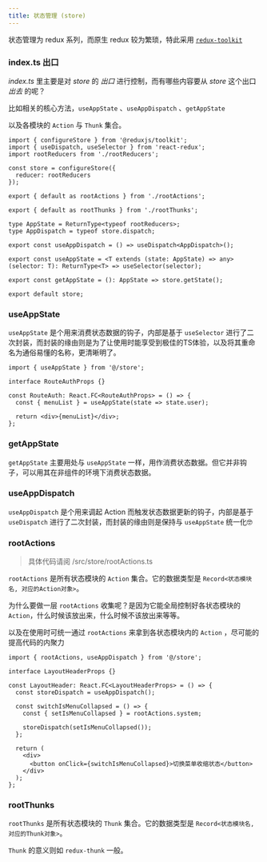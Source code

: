 ```yaml
---
title: 状态管理 (store)
---
```


状态管理为 redux 系列，而原生 redux 较为繁琐，特此采用 [`redux-toolkit`](https://redux-toolkit.js.org/)

### index.ts 出口

_index.ts_ 里主要是对 _store_ 的 _出口_ 进行控制，而有哪些内容要从 _store_ 这个出口 _出去_ 的呢？

比如相关的核心方法，`useAppState` 、`useAppDispatch` 、`getAppState`

以及各模块的 `Action` 与 `Thunk` 集合。

```tsx title="主出口于 /src/store/index.ts 中"
import { configureStore } from '@reduxjs/toolkit';
import { useDispatch, useSelector } from 'react-redux';
import rootReducers from './rootReducers';

const store = configureStore({
  reducer: rootReducers
});

export { default as rootActions } from './rootActions';

export { default as rootThunks } from './rootThunks';

type AppState = ReturnType<typeof rootReducers>;
type AppDispatch = typeof store.dispatch;

export const useAppDispatch = () => useDispatch<AppDispatch>();

export const useAppState = <T extends (state: AppState) => any>(selector: T): ReturnType<T> => useSelector(selector);

export const getAppState = (): AppState => store.getState();

export default store;
```

### useAppState

`useAppState` 是个用来消费状态数据的钩子，内部是基于 `useSelector` 进行了二次封装，而封装的缘由则是为了让使用时能享受到极佳的TS体验，以及将其重命名为通俗易懂的名称，更清晰明了。

```tsx title="使用示例"
import { useAppState } from '@/store';

interface RouteAuthProps {}

const RouteAuth: React.FC<RouteAuthProps> = () => {
  const { menuList } = useAppState(state => state.user);

  return <div>{menuList}</div>;
};
```

### getAppState

`getAppState` 主要用处与 `useAppState` 一样，用作消费状态数据。但它并非钩子，可以用其在非组件的环境下消费状态数据。

### useAppDispatch

`useAppDispatch` 是个用来调起 Action 而触发状态数据更新的钩子，内部是基于 `useDispatch` 进行了二次封装，而封装的缘由则是保持与 `useAppState` 统一化🤓

### rootActions

> 具体代码请阅 /src/store/rootActions.ts

`rootActions` 是所有状态模块的 `Action` 集合。它的数据类型是 `Record<状态模块名, 对应的Action对象>`。

为什么要做一层 `rootActions` 收集呢？是因为它能全局控制好各状态模块的 `Action`，什么时候该放出来，什么时候不该放出来等等。

以及在使用时可统一通过 `rootActions` 来拿到各状态模块内的 `Action` ，尽可能的提高代码的内聚力

```tsx title="与 useAppDispatch 一起使用的示例"
import { rootActions, useAppDispatch } from '@/store';

interface LayoutHeaderProps {}

const LayoutHeader: React.FC<LayoutHeaderProps> = () => {
  const storeDispatch = useAppDispatch();

  const switchIsMenuCollapsed = () => {
    const { setIsMenuCollapsed } = rootActions.system;

    storeDispatch(setIsMenuCollapsed());
  };

  return (
    <div>
      <button onClick={switchIsMenuCollapsed}>切换菜单收缩状态</button>
    </div>
  );
};
```

### rootThunks

`rootThunks` 是所有状态模块的 `Thunk` 集合。它的数据类型是 `Record<状态模块名, 对应的Thunk对象>`。

`Thunk` 的意义则如 `redux-thunk` 一般。